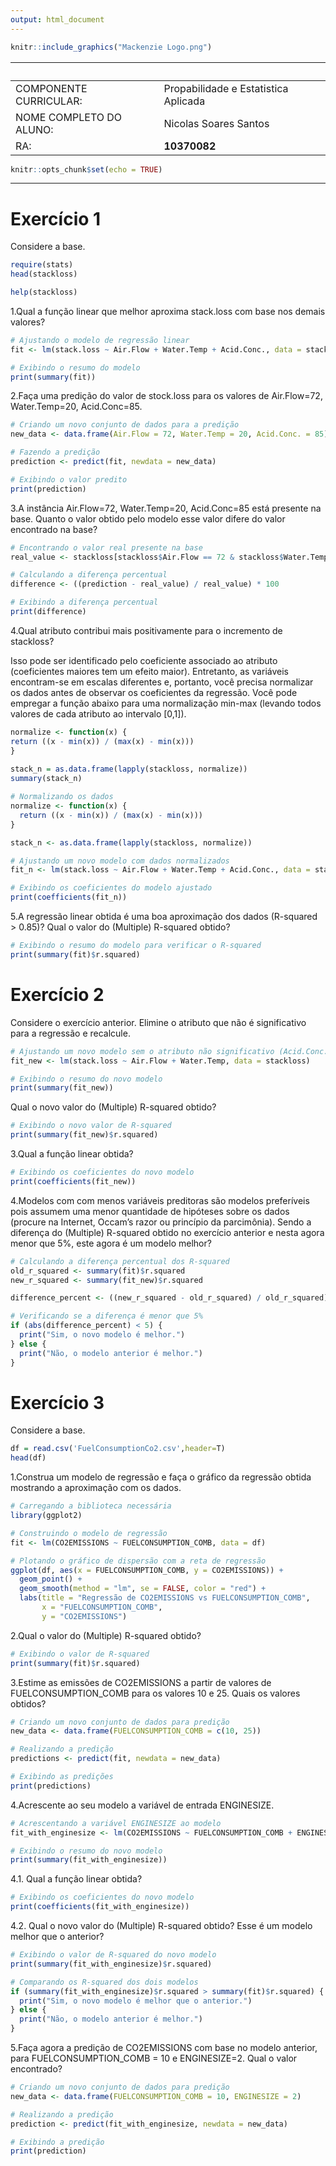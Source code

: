 ```yaml
---
output: html_document
---
```


```r
knitr::include_graphics("Mackenzie Logo.png")
```


| <br>  |  |
| --------------------------- | --------------------- |
| COMPONENTE CURRICULAR:<br>  | Propabilidade e Estatistica Aplicada |
| NOME COMPLETO DO ALUNO:<br> | Nicolas Soares Santos |
| RA:                         | **10370082**          |


```r
knitr::opts_chunk$set(echo = TRUE)
```

-----

# Exercício 1

Considere a base.

```r
require(stats)
head(stackloss)
```

```r
help(stackloss)
```

1.Qual a função linear que melhor aproxima stack.loss com base nos demais valores?

```r
# Ajustando o modelo de regressão linear
fit <- lm(stack.loss ~ Air.Flow + Water.Temp + Acid.Conc., data = stackloss)

# Exibindo o resumo do modelo
print(summary(fit))

```


2.Faça uma predição do valor de stock.loss para os valores de Air.Flow=72, Water.Temp=20, Acid.Conc=85.

```r
# Criando um novo conjunto de dados para a predição
new_data <- data.frame(Air.Flow = 72, Water.Temp = 20, Acid.Conc. = 85)

# Fazendo a predição
prediction <- predict(fit, newdata = new_data)

# Exibindo o valor predito
print(prediction)

```

3.A instância Air.Flow=72, Water.Temp=20, Acid.Conc=85 está presente na base. Quanto o valor obtido pelo modelo esse valor difere do valor encontrado na base?

```r
# Encontrando o valor real presente na base
real_value <- stackloss[stackloss$Air.Flow == 72 & stackloss$Water.Temp == 20 & stackloss$Acid.Conc. == 85, "stack.loss"]

# Calculando a diferença percentual
difference <- ((prediction - real_value) / real_value) * 100

# Exibindo a diferença percentual
print(difference)

```

4.Qual atributo contribui mais positivamente para o incremento de stackloss?

Isso pode ser identificado pelo coeficiente associado ao atributo (coeficientes maiores tem um efeito maior). Entretanto, as variáveis encontram-se em escalas diferentes e, portanto, você precisa normalizar os dados antes de observar os coeficientes da regressão. Você pode empregar a função abaixo para uma normalização min-max (levando todos valores de cada atributo ao intervalo [0,1]).

```r
normalize <- function(x) {
return ((x - min(x)) / (max(x) - min(x)))
}
  
stack_n = as.data.frame(lapply(stackloss, normalize))
summary(stack_n)
```


```r
# Normalizando os dados
normalize <- function(x) {
  return ((x - min(x)) / (max(x) - min(x)))
}

stack_n <- as.data.frame(lapply(stackloss, normalize))

# Ajustando um novo modelo com dados normalizados
fit_n <- lm(stack.loss ~ Air.Flow + Water.Temp + Acid.Conc., data = stack_n)

# Exibindo os coeficientes do modelo ajustado
print(coefficients(fit_n))

```


5.A regressão linear obtida é uma boa aproximação dos dados (R-squared > 0.85)? Qual o valor do (Multiple) R-squared obtido?

```r
# Exibindo o resumo do modelo para verificar o R-squared
print(summary(fit)$r.squared)

```

# Exercício 2
Considere o exercício anterior. Elimine o atributo que não é significativo para a regressão e recalcule.

```r
# Ajustando um novo modelo sem o atributo não significativo (Acid.Conc.)
fit_new <- lm(stack.loss ~ Air.Flow + Water.Temp, data = stackloss)

# Exibindo o resumo do novo modelo
print(summary(fit_new))

```

Qual o novo valor do (Multiple) R-squared obtido?

```r
# Exibindo o novo valor de R-squared
print(summary(fit_new)$r.squared)

```

3.Qual a função linear obtida?

```r
# Exibindo os coeficientes do novo modelo
print(coefficients(fit_new))

```

4.Modelos com com menos variáveis preditoras são modelos preferíveis pois assumem uma menor quantidade de hipóteses sobre os dados (procure na Internet, Occam’s razor ou princípio da parcimônia). Sendo a diferença do (Multiple) R-squared obtido no exercício anterior e nesta agora menor que 5%, este agora é um modelo melhor?

```r
# Calculando a diferença percentual dos R-squared
old_r_squared <- summary(fit)$r.squared
new_r_squared <- summary(fit_new)$r.squared

difference_percent <- ((new_r_squared - old_r_squared) / old_r_squared) * 100

# Verificando se a diferença é menor que 5%
if (abs(difference_percent) < 5) {
  print("Sim, o novo modelo é melhor.")
} else {
  print("Não, o modelo anterior é melhor.")
}
```


# Exercício 3
Considere a base.

```r
df = read.csv('FuelConsumptionCo2.csv',header=T)
head(df)
```

1.Construa um modelo de regressão e faça o gráfico da regressão obtida mostrando a aproximação com os dados.

```r
# Carregando a biblioteca necessária
library(ggplot2)

# Construindo o modelo de regressão
fit <- lm(CO2EMISSIONS ~ FUELCONSUMPTION_COMB, data = df)

# Plotando o gráfico de dispersão com a reta de regressão
ggplot(df, aes(x = FUELCONSUMPTION_COMB, y = CO2EMISSIONS)) +
  geom_point() +
  geom_smooth(method = "lm", se = FALSE, color = "red") +
  labs(title = "Regressão de CO2EMISSIONS vs FUELCONSUMPTION_COMB",
       x = "FUELCONSUMPTION_COMB",
       y = "CO2EMISSIONS")

```


2.Qual o valor do (Multiple) R-squared obtido?

```r
# Exibindo o valor de R-squared
print(summary(fit)$r.squared)

```

3.Estime as emissões de CO2EMISSIONS a partir de valores de FUELCONSUMPTION_COMB para os valores 10 e 25. Quais os valores obtidos?

```r
# Criando um novo conjunto de dados para predição
new_data <- data.frame(FUELCONSUMPTION_COMB = c(10, 25))

# Realizando a predição
predictions <- predict(fit, newdata = new_data)

# Exibindo as predições
print(predictions)

```

4.Acrescente ao seu modelo a variável de entrada ENGINESIZE.

```r
# Acrescentando a variável ENGINESIZE ao modelo
fit_with_enginesize <- lm(CO2EMISSIONS ~ FUELCONSUMPTION_COMB + ENGINESIZE, data = df)

# Exibindo o resumo do novo modelo
print(summary(fit_with_enginesize))

```

4.1. Qual a função linear obtida?

```r
# Exibindo os coeficientes do novo modelo
print(coefficients(fit_with_enginesize))

```


4.2. Qual o novo valor do (Multiple) R-squared obtido? Esse é um modelo melhor que o anterior?

```r
# Exibindo o valor de R-squared do novo modelo
print(summary(fit_with_enginesize)$r.squared)

# Comparando os R-squared dos dois modelos
if (summary(fit_with_enginesize)$r.squared > summary(fit)$r.squared) {
  print("Sim, o novo modelo é melhor que o anterior.")
} else {
  print("Não, o modelo anterior é melhor.")
}

```


5.Faça agora a predição de CO2EMISSIONS com base no modelo anterior, para FUELCONSUMPTION_COMB = 10 e ENGINESIZE=2. Qual o valor encontrado?

```r
# Criando um novo conjunto de dados para predição
new_data <- data.frame(FUELCONSUMPTION_COMB = 10, ENGINESIZE = 2)

# Realizando a predição
prediction <- predict(fit_with_enginesize, newdata = new_data)

# Exibindo a predição
print(prediction)

```
